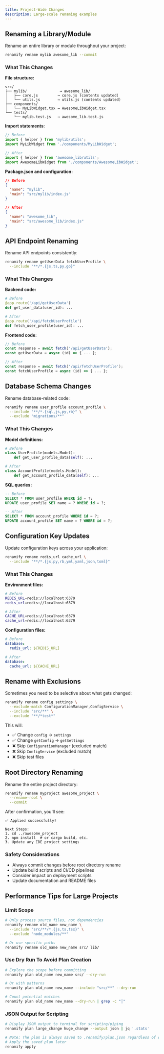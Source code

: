 ```yaml
---
title: Project-Wide Changes
description: Large-scale renaming examples
---
```


## Renaming a Library/Module

Rename an entire library or module throughout your project:

```bash
renamify rename mylib awesome_lib --commit
```

### What This Changes

**File structure:**

```
src/
├── mylib/               → awesome_lib/
│   ├── core.js         → core.js (contents updated)
│   └── utils.js        → utils.js (contents updated)
├── components/
│   └── MyLibWidget.tsx → AwesomeLibWidget.tsx
└── tests/
    └── mylib.test.js   → awesome_lib.test.js
```

**Import statements:**

```js
// Before
import { helper } from 'mylib/utils';
import MyLibWidget from './components/MyLibWidget';

// After
import { helper } from 'awesome_lib/utils';
import AwesomeLibWidget from './components/AwesomeLibWidget';
```

**Package.json and configuration:**

```json
// Before
{
  "name": "mylib",
  "main": "src/mylib/index.js"
}

// After
{
  "name": "awesome_lib",
  "main": "src/awesome_lib/index.js"
}
```

## API Endpoint Renaming

Rename API endpoints consistently:

```bash
renamify rename getUserData fetchUserProfile \
  --include "**/*.{js,ts,py,go}"
```

### What This Changes

**Backend code:**

```python
# Before
@app.route('/api/getUserData')
def get_user_data(user_id): ...

# After
@app.route('/api/fetchUserProfile')
def fetch_user_profile(user_id): ...
```

**Frontend code:**

```js
// Before
const response = await fetch('/api/getUserData');
const getUserData = async (id) => { ... };

// After
const response = await fetch('/api/fetchUserProfile');
const fetchUserProfile = async (id) => { ... };
```

## Database Schema Changes

Rename database-related code:

```bash
renamify rename user_profile account_profile \
  --include "**/*.{sql,js,py,rb}" \
  --exclude "migrations/**"
```

### What This Changes

**Model definitions:**

```python
# Before
class UserProfile(models.Model):
    def get_user_profile_data(self): ...

# After
class AccountProfile(models.Model):
    def get_account_profile_data(self): ...
```

**SQL queries:**

```sql
-- Before
SELECT * FROM user_profile WHERE id = ?;
UPDATE user_profile SET name = ? WHERE id = ?;

-- After
SELECT * FROM account_profile WHERE id = ?;
UPDATE account_profile SET name = ? WHERE id = ?;
```

## Configuration Key Updates

Update configuration keys across your application:

```bash
renamify rename redis_url cache_url \
  --include "**/*.{js,py,rb,yml,yaml,json,toml}"
```

### What This Changes

**Environment files:**

```bash
# Before
REDIS_URL=redis://localhost:6379
redis_url=redis://localhost:6379

# After
CACHE_URL=redis://localhost:6379
cache_url=redis://localhost:6379
```

**Configuration files:**

```yaml
# Before
database:
  redis_url: ${REDIS_URL}

# After
database:
  cache_url: ${CACHE_URL}
```

## Rename with Exclusions

Sometimes you need to be selective about what gets changed:

```bash
renamify rename config settings \
  --exclude-match ConfigurationManager,ConfigService \
  --include "src/**" \
  --exclude "**/*test*"
```

This will:

- ✅ Change `config` → `settings`
- ✅ Change `getConfig` → `getSettings`
- ❌ Skip `ConfigurationManager` (excluded match)
- ❌ Skip `ConfigService` (excluded match)
- ❌ Skip test files

## Root Directory Renaming

Rename the entire project directory:

```bash
renamify rename myproject awesome_project \
  --rename-root \
  --commit
```

After confirmation, you'll see:

```
✅ Applied successfully!

Next Steps:
1. cd ../awesome_project
2. npm install  # or cargo build, etc.
3. Update any IDE project settings
```

### Safety Considerations

- Always commit changes before root directory rename
- Update build scripts and CI/CD pipelines
- Consider impact on deployment scripts
- Update documentation and README files

## Performance Tips for Large Projects

### Limit Scope

```bash
# Only process source files, not dependencies
renamify rename old_name new_name \
  --include "src/**/*.{js,ts,tsx}" \
  --exclude "node_modules/**"

# Or use specific paths
renamify rename old_name new_name src/ lib/
```

### Use Dry Run To Avoid Plan Creation

```bash
# Explore the scope before committing
renamify plan old_name new_name src/ --dry-run

# Or with patterns
renamify plan old_name new_name --include "src/**" --dry-run

# Count potential matches
renamify plan old_name new_name --dry-run | grep -c "│"
```

### JSON Output for Scripting

```bash
# Display JSON output to terminal for scripting/piping
renamify plan large_change huge_change --output json | jq '.stats'

# Note: The plan is always saved to .renamify/plan.json regardless of output format
# Apply the saved plan later
renamify apply
```
